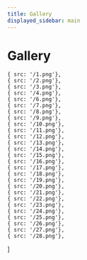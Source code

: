 ```yaml
---
title: Gallery
displayed_sidebar: main
---
```



# Gallery

<!-- [Sizzle Reel draft.mp4](Gallery%20e5522cb5bfc94082adac41f1ab17a673/Sizzle_Reel_draft.mp4) -->

    { src: '/1.png'},
    { src: '/2.png'},
    { src: '/3.png'},
    { src: '/4.png'},
    { src: '/6.png'},
    { src: '/7.png'},
    { src: '/8.png'},
    { src: '/9.png'},
    { src: '/10.png'},
    { src: '/11.png'},
    { src: '/12.png'},
    { src: '/13.png'},
    { src: '/14.png'},
    { src: '/15.png'},
    { src: '/16.png'},
    { src: '/17.png'},
    { src: '/18.png'},
    { src: '/19.png'},
    { src: '/20.png'},
    { src: '/21.png'},
    { src: '/22.png'},
    { src: '/23.png'},
    { src: '/24.png'},
    { src: '/25.png'},
    { src: '/26.png'},
    { src: '/27.png'},
    { src: '/28.png'},
]

<ImageGrid mode="masonry" firstColumnSize={11} imageArray={galleryImages} folder="/gallery"/>
